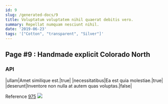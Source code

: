 ```yaml
---
id: 9
slug: /generated-docs/9
title: Voluptatum voluptatem nihil quaerat debitis vero.
summary: Repellat numquam nesciunt nihil.
date: '2019-06-23'
tags: '["Cotton", "transparent", "Silver"]'
---
```

## Page #9 : Handmade explicit Colorado North

### API

|ullam|Amet similique est.|true|
|necessitatibus|Ea est quia molestiae.|true|
|deserunt|Inventore non nulla at autem quas voluptas.|false|

Reference [975](/generated-docs/975)
![](/assets/cats-4.jpg)


